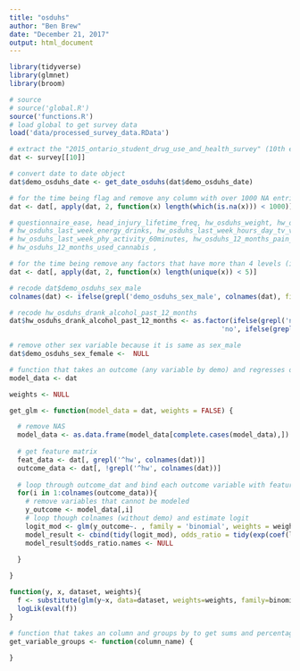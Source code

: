```yaml
---
title: "osduhs"
author: "Ben Brew"
date: "December 21, 2017"
output: html_document
---
```


```r

library(tidyverse)
library(glmnet)
library(broom)

# source
# source('global.R')
source('functions.R')
# load global to get survey data
load('data/processed_survey_data.RData')

# extract the "2015_ontario_student_drug_use_and_health_survey" (10th element in list)
dat <- survey[[10]]

# convert date to date object 
dat$demo_osduhs_date <- get_date_osduhs(dat$demo_osduhs_date)

# for the time being flag and remove any column with over 1000 NA entries (talk to joe about this)
dat <- dat[, apply(dat, 2, function(x) length(which(is.na(x))) < 1000)]

# questionnaire_ease, head_injury_lifetime_freq, hw_osduhs_weight, hw_osduhs_height
# hw_osduhs_last_week_energy_drinks, hw_osduhs_last_week_hours_day_tv_video_games, 
# hw_osduhs_last_week_phy_activity_60minutes, hw_osduhs_12_months_pain_pill_without_prescription, 
# hw_osduhs_12_months_used_cannabis ,

# for the time being remove any factors that have more than 4 levels (ill clean them later, just rushed to get this to xing)
dat <- dat[, apply(dat, 2, function(x) length(unique(x)) < 5)]

# recode dat$demo_osduhs_sex_male
colnames(dat) <- ifelse(grepl('demo_osduhs_sex_male', colnames(dat), fixed = TRUE), 'demo_osduhs_sex', colnames(dat))

# recode hw_osduhs_drank_alcohol_past_12_months
dat$hw_osduhs_drank_alcohol_past_12_months <- as.factor(ifelse(grepl('no',dat$hw_osduhs_drank_alcohol_past_12_months), 
                                                     'no', ifelse(grepl('yes', dat$hw_osduhs_drank_alcohol_past_12_months), 'yes', dat$hw_osduhs_drank_alcohol_past_12_months)))

# remove other sex variable because it is same as sex_male 
dat$demo_osduhs_sex_female <-  NULL

```

```r
# function that takes an outcome (any variable by demo) and regresses on all demo variables
model_data <- dat

weights <- NULL

get_glm <- function(model_data = dat, weights = FALSE) {

  # remove NAS
  model_data <- as.data.frame(model_data[complete.cases(model_data),])
  
  # get feature matrix 
  feat_data <- dat[, grepl('^hw', colnames(dat))]
  outcome_data <- dat[, !grepl('^hw', colnames(dat))]
  
  # loop through outcome_dat and bind each outcome variable with feature dat
  for(i in 1:colnames(outcome_data)){
    # remove variables that cannot be modeled
    y_outcome <- model_data[,i]
    # loop though colnames (without demo) and estimate logit
    logit_mod <- glm(y_outcome~. , family = 'binomial', weights = weights, data = model_data)
    model_result <- cbind(tidy(logit_mod), odds_ratio = tidy(exp(coef(logit_mod))))
    model_result$odds_ratio.names <- NULL
  
  }

}

function(y, x, dataset, weights){
  f <- substitute(glm(y~x, data=dataset, weights=weights, family=binomial))
  logLik(eval(f))
}

```


```r
# function that takes an column and groups by to get sums and percentages 
get_variable_groups <- function(column_name) {
  
}

```
